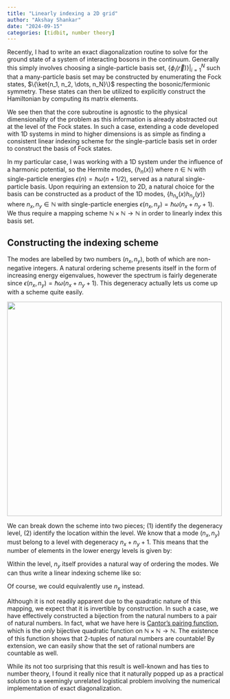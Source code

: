 ```yaml
---
title: "Linearly indexing a 2D grid"
author: "Akshay Shankar"
date: "2024-09-15"
categories: [tidbit, number theory]
---
```


Recently, I had to write an exact diagonalization routine to solve for the ground state of a system of interacting bosons in the continuum. Generally this simply involves choosing a single-particle basis set, $\{\phi_i(\vec{r})\}|_{i=1}^N$ such that a many-particle basis set may be constructed by enumerating the Fock states, $\{\ket{n_1, n_2, \dots, n_N}\}$ respecting the bosonic/fermionic symmetry. These states can then be utilized to explicitly construct the Hamiltonian by computing its matrix elements. 

We see then that the core subroutine is agnostic to the physical dimensionality of the problem as this information is already abstracted out at the level of the Fock states. In such a case, extending a code developed with 1D systems in mind to higher dimensions is as simple as finding a consistent linear indexing scheme for the single-particle basis set in order to construct the basis of Fock states.

In my particular case, I was working with a 1D system under the influence of a harmonic potential, so the Hermite modes, $\{h_n(x)\}$ where $n \in \mathbb{N}$ with single-particle energies $\epsilon(n) = \hbar \omega (n + 1/2)$, served as a natural single-particle basis. Upon requiring an extension to 2D, a natural choice for the basis can be constructed as a product of the 1D modes, $\{h_{n_x}(x)h_{n_y}(y)\}$ where $n_x, n_y \in \mathbb{N}$ with single-particle energies $\epsilon(n_x, n_y) = \hbar \omega (n_x + n_y + 1)$. We thus require a mapping scheme $\mathbb{N} \times \mathbb{N} \to \mathbb{N}$ in order to linearly index this basis set.

## Constructing the indexing scheme

The modes are labelled by two numbers $(n_x, n_y)$, both of which are non-negative integers. A natural ordering scheme presents itself in the form of increasing energy eigenvalues, however the spectrum is fairly degenerate since $\epsilon(n_x, n_y) = \hbar \omega (n_x + n_y + 1)$. This degeneracy actually lets us come up with a scheme quite easily.

![](mapping.png){width=500px fig-align="center"}

We can break down the scheme into two pieces; (1) identify the degeneracy level, (2) identify the location within the level. We know that a mode $(n_x, n_y)$ must belong to a level with degeneracy $n_x + n_y + 1$. This means that the number of elements in the lower energy levels is given by:

\begin{equation} \sum_{n = 1}^{n_x + n_y} n  = \frac{(n_x + n_y)(n_x + n_y + 1)}{2} \end{equation}

Within the level, $n_y$ itself provides a natural way of ordering the modes. We can thus write a linear indexing scheme like so:

\begin{equation} n = \frac{(n_x + n_y)(n_x + n_y + 1)}{2}  + n_y \end{equation}

Of course, we could equivalently use $n_x$ instead. 

Although it is not readily apparent due to the quadratic nature of this mapping, we expect that it is invertible by construction. In such a case, we have effectively constructed a bijection from the natural numbers to a pair of natural numbers. In fact, what we have here is [Cantor's pairing function](https://en.wikipedia.org/wiki/Pairing_function#Inverting_the_Cantor_pairing_function), which is the _only_ bijective quadratic function on $\mathbb{N} \times \mathbb{N} \to \mathbb{N}$. The existence of this function shows that 2-tuples of natural numbers are countable! By extension, we can easily show that the set of rational numbers are countable as well.

While its not too surprising that this result is well-known and has ties to number theory, I found it really nice that it naturally popped up as a practical solution to a seemingly unrelated logistical problem involving the numerical implementation of exact diagonalization.
